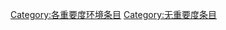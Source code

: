 {{catmore1|[[Wikipedia:環境专题|Wikipedia:環境专题]]}}
{{Articles by Importance|topic=環境|project=環境|format=toc}}
{{emptycat}}

[[Category:各重要度环境条目|Category:各重要度环境条目]]
[[Category:无重要度条目|Category:无重要度条目]]